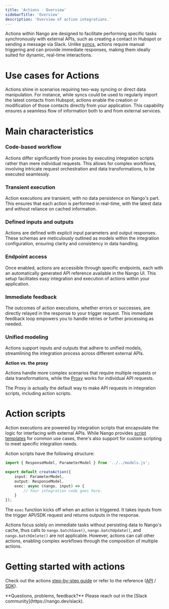 ```yaml
---
title: 'Actions - Overview'
sidebarTitle: 'Overview'
description: 'Overview of action integrations.'
---
```


Actions within Nango are designed to facilitate performing specific tasks synchronously with external APIs, such as creating a contact in Hubspot or sending a message via Slack. Unlike [syncs](/guides/syncs/overview), actions require manual triggering and can provide immediate responses, making them ideally suited for dynamic, real-time interactions.

# Use cases for Actions
Actions shine in scenarios requiring two-way syncing or direct data manipulation. For instance, while syncs could be used to regularly import the latest contacts from Hubspot, actions enable the creation or modification of those contacts directly from your application. This capability ensures a seamless flow of information both to and from external services.

# Main characteristics

### Code-based workflow 

Actions differ significantly from proxies by executing integration scripts rather than mere individual requests. This allows for complex workflows, involving intricate request orchestration and data transformations, to be executed seamlessly.

### Transient execution

Action executions are transient, with no data persistence on Nango's part. This ensures that each action is performed in real-time, with the latest data and without reliance on cached information.

### Defined inputs and outputs 

Actions are defined with explicit input parameters and output responses. These schemas are meticulously outlined as models within the integration configuration, ensuring clarity and consistency in data handling.

### Endpoint access 
Once enabled, actions are accessible through specific endpoints, each with an automatically generated API reference available in the Nango UI. This setup facilitates easy integration and execution of actions within your application.

### Immediate feedback

The outcomes of action executions, whether errors or successes, are directly relayed in the response to your trigger request. This immediate feedback loop empowers you to handle retries or further processing as needed.

### Unified modeling

Actions support inputs and outputs that adhere to unified models, streamlining the integration process across different external APIs. 

**Action vs. the proxy**

Actions handle more complex scenarios that require multiple requests or data transformations, while the [Proxy](/guides/proxy-requests) works for individual API requests.

<Tip>
The Proxy is actually the default way to make API requests in integration scripts, including action scripts.
</Tip>

# Action scripts
Action executions are powered by integration scripts that encapsulate the logic for interfacing with external APIs. While Nango provides [script templates](guides/pre-built-integrations/overview) for common use cases, there's also support for custom scripting to meet specific integration needs.

Action scripts have the following structure:

```typescript
import { ResponseModel, ParameterModel } from '../../models.js';

export default createAction({
    input: ParameterModel,
    output: ResponseModel,
    exec: async (nango, input) => {
        // Your integration code goes here.
    }
});
```

The `exec` function kicks off when an action is triggered. It takes inputs from the trigger API/SDK request and returns outputs in the response.

Actions focus solely on immediate tasks without persisting data to Nango's cache, thus calls to `nango.batchSave()`, `nango.batchUpdate()`, and `nango.batchDelete()` are not applicable. However, actions can call other actions, enabling complex workflows through the composition of multiple actions.

# Getting started with actions

Check out the actions [step-by-step guide](/guides/actions/use-an-action) or refer to the reference ([API](/reference/api/action/trigger) / [SDK](/reference/sdks/node#actions)).

<Tip>
    **Questions, problems, feedback?** Please reach out in the [Slack community](https://nango.dev/slack).
</Tip>